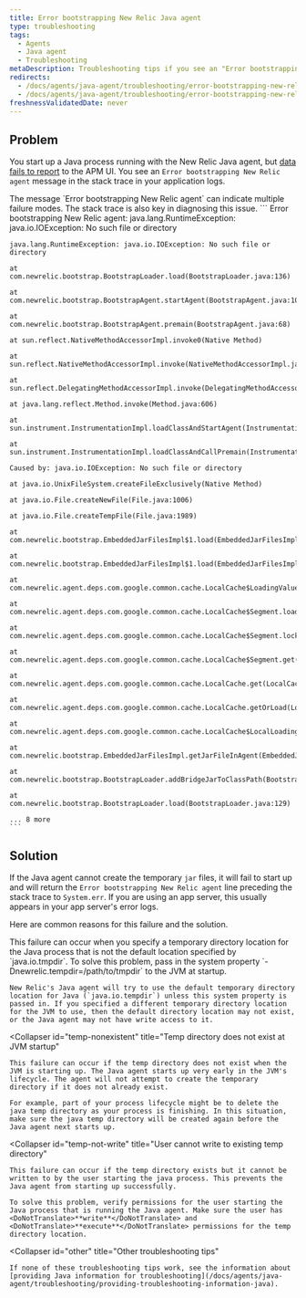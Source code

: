 ```yaml
---
title: Error bootstrapping New Relic Java agent
type: troubleshooting
tags:
  - Agents
  - Java agent
  - Troubleshooting
metaDescription: Troubleshooting tips if you see an "Error bootstrapping New Relic agent" message with your Java app.
redirects:
  - /docs/agents/java-agent/troubleshooting/error-bootstrapping-new-relic-java-agent
  - /docs/agents/java-agent/troubleshooting/error-bootstrapping-new-relic-agent
freshnessValidatedDate: never
---
```


## Problem

You start up a Java process running with the New Relic Java agent, but [data fails to report](/docs/agents/java-agent/troubleshooting/no-data-appears-java) to the APM UI. You see an `Error bootstrapping New Relic agent` message in the stack trace in your application logs.

<Callout variant="important">
  The message `Error bootstrapping New Relic agent` can indicate multiple failure modes. The stack trace is also key in diagnosing this issue.
</Callout>

<CollapserGroup>
  <Collapser
    id="stack-trace-example"
    title="Example stack trace when bootstrapping the Java agent"
  >
    ```
    Error bootstrapping New Relic agent: java.lang.RuntimeException: java.io.IOException: No such file or directory

    java.lang.RuntimeException: java.io.IOException: No such file or directory

    at com.newrelic.bootstrap.BootstrapLoader.load(BootstrapLoader.java:136)

    at com.newrelic.bootstrap.BootstrapAgent.startAgent(BootstrapAgent.java:100)

    at com.newrelic.bootstrap.BootstrapAgent.premain(BootstrapAgent.java:68)

    at sun.reflect.NativeMethodAccessorImpl.invoke0(Native Method)

    at sun.reflect.NativeMethodAccessorImpl.invoke(NativeMethodAccessorImpl.java:57)

    at sun.reflect.DelegatingMethodAccessorImpl.invoke(DelegatingMethodAccessorImpl.java:43)

    at java.lang.reflect.Method.invoke(Method.java:606)

    at sun.instrument.InstrumentationImpl.loadClassAndStartAgent(InstrumentationImpl.java:382)

    at sun.instrument.InstrumentationImpl.loadClassAndCallPremain(InstrumentationImpl.java:397)

    Caused by: java.io.IOException: No such file or directory

    at java.io.UnixFileSystem.createFileExclusively(Native Method)

    at java.io.File.createNewFile(File.java:1006)

    at java.io.File.createTempFile(File.java:1989)

    at com.newrelic.bootstrap.EmbeddedJarFilesImpl$1.load(EmbeddedJarFilesImpl.java:36)

    at com.newrelic.bootstrap.EmbeddedJarFilesImpl$1.load(EmbeddedJarFilesImpl.java:26)

    at com.newrelic.agent.deps.com.google.common.cache.LocalCache$LoadingValueReference.loadFuture(LocalCache.java:3542)

    at com.newrelic.agent.deps.com.google.common.cache.LocalCache$Segment.loadSync(LocalCache.java:2323)

    at com.newrelic.agent.deps.com.google.common.cache.LocalCache$Segment.lockedGetOrLoad(LocalCache.java:2286)

    at com.newrelic.agent.deps.com.google.common.cache.LocalCache$Segment.get(LocalCache.java:2201)

    at com.newrelic.agent.deps.com.google.common.cache.LocalCache.get(LocalCache.java:3953)

    at com.newrelic.agent.deps.com.google.common.cache.LocalCache.getOrLoad(LocalCache.java:3957)

    at com.newrelic.agent.deps.com.google.common.cache.LocalCache$LocalLoadingCache.get(LocalCache.java:4875)

    at com.newrelic.bootstrap.EmbeddedJarFilesImpl.getJarFileInAgent(EmbeddedJarFilesImpl.java:66)

    at com.newrelic.bootstrap.BootstrapLoader.addBridgeJarToClassPath(BootstrapLoader.java:73)

    at com.newrelic.bootstrap.BootstrapLoader.load(BootstrapLoader.java:129)

    ... 8 more
    ```
  </Collapser>
</CollapserGroup>

## Solution

If the Java agent cannot create the temporary `jar` files, it will fail to start up and will return the `Error bootstrapping New Relic agent` line preceding the stack trace to `System.err`. If you are using an app server, this usually appears in your app server's error logs.

Here are common reasons for this failure and the solution.

<CollapserGroup>
  <Collapser
    id="temp-not-default"
    title="Temp directory is different from java.io.tempdir system property"
  >
    This failure can occur when you specify a temporary directory location for the Java process that is not the default location specified by `java.io.tmpdir`. To solve this problem, pass in the system property `-Dnewrelic.tempdir=/path/to/tmpdir` to the JVM at startup.

    New Relic's Java agent will try to use the default temporary directory location for Java (`java.io.tempdir`) unless this system property is passed in. If you specified a different temporary directory location for the JVM to use, then the default directory location may not exist, or the Java agent may not have write access to it.
  </Collapser>

  <Collapser
    id="temp-nonexistent"
    title="Temp directory does not exist at JVM startup"
  >
    This failure can occur if the temp directory does not exist when the JVM is starting up. The Java agent starts up very early in the JVM's lifecycle. The agent will not attempt to create the temporary directory if it does not already exist.

    For example, part of your process lifecycle might be to delete the java temp directory as your process is finishing. In this situation, make sure the java temp directory will be created again before the Java agent next starts up.
  </Collapser>

  <Collapser
    id="temp-not-write"
    title="User cannot write to existing temp directory"
  >
    This failure can occur if the temp directory exists but it cannot be written to by the user starting the java process. This prevents the Java agent from starting up successfully.

    To solve this problem, verify permissions for the user starting the Java process that is running the Java agent. Make sure the user has <DoNotTranslate>**write**</DoNotTranslate> and <DoNotTranslate>**execute**</DoNotTranslate> permissions for the temp directory location.
  </Collapser>

  <Collapser
    id="other"
    title="Other troubleshooting tips"
  >
    If none of these troubleshooting tips work, see the information about [providing Java information for troubleshooting](/docs/agents/java-agent/troubleshooting/providing-troubleshooting-information-java).
  </Collapser>
</CollapserGroup>
